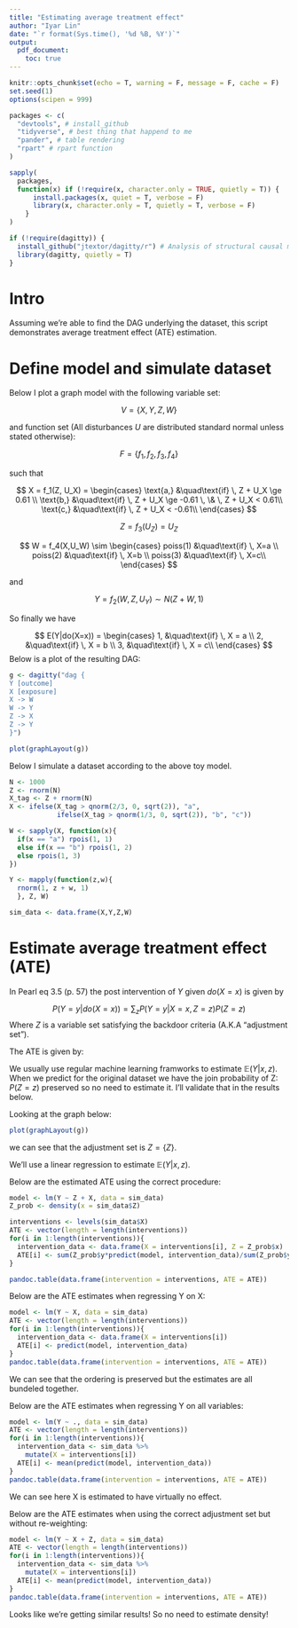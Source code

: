 ```yaml
---
title: "Estimating average treatment effect"
author: "Iyar Lin"
date: "`r format(Sys.time(), '%d %B, %Y')`"
output: 
  pdf_document:
    toc: true
---
```


```r
knitr::opts_chunk$set(echo = T, warning = F, message = F, cache = F)
set.seed(1)
options(scipen = 999)

packages <- c(
  "devtools", # install_github
  "tidyverse", # best thing that happend to me
  "pander", # table rendering
  "rpart" # rpart function
)

sapply(
  packages,
  function(x) if (!require(x, character.only = TRUE, quietly = T)) {
      install.packages(x, quiet = T, verbose = F)
      library(x, character.only = T, quietly = T, verbose = F)
    }
)

if (!require(dagitty)) {
  install_github("jtextor/dagitty/r") # Analysis of structural causal models
  library(dagitty, quietly = T)
}
```

# Intro  
Assuming we're able to find the DAG underlying the dataset, this script demonstrates average treatment effect (ATE) estimation.

# Define model and simulate dataset

Below I plot a graph model with the following variable set:

$$V = \{X, Y, Z, W\}$$

and function set (All disturbances $U$ are distributed standard normal unless stated otherwise):

$$F = \{f_1, f_2, f_3, f_4\}$$

such that 

$$  
X = f_1(Z, U_X) = 
     \begin{cases}
       \text{a,} &\quad\text{if} \, Z + U_X \ge 0.61 \\
       \text{b,} &\quad\text{if} \, Z + U_X \ge -0.61 \, \& \, Z + U_X < 0.61\\
       \text{c,} &\quad\text{if} \, Z + U_X < -0.61\\
     \end{cases}
$$

$$Z = f_3(U_Z) = U_Z$$

$$  
W = f_4(X,U_W) \sim 
     \begin{cases}
       poiss(1) &\quad\text{if} \, X=a \\
       poiss(2) &\quad\text{if} \, X=b \\
       poiss(3) &\quad\text{if} \, X=c\\
     \end{cases}
$$

and 

$$  
Y = f_2(W, Z, U_Y) \sim N(Z + W, 1)
$$

So finally we have 

$$
E(Y|do(X=x)) = 
     \begin{cases}
       1, &\quad\text{if} \, X = a \\
       2, &\quad\text{if} \, X = b \\
       3, &\quad\text{if} \, X = c\\
     \end{cases}
$$
Below is a plot of the resulting DAG:

```r
g <- dagitty("dag {
Y [outcome]
X [exposure]
X -> W
W -> Y
Z -> X
Z -> Y
}")

plot(graphLayout(g))
```

Below I simulate a dataset according to the above toy model.

```r
N <- 1000
Z <- rnorm(N)
X_tag <- Z + rnorm(N)
X <- ifelse(X_tag > qnorm(2/3, 0, sqrt(2)), "a", 
            ifelse(X_tag > qnorm(1/3, 0, sqrt(2)), "b", "c"))

W <- sapply(X, function(x){
  if(x == "a") rpois(1, 1) 
  else if(x == "b") rpois(1, 2)
  else rpois(1, 3)
})

Y <- mapply(function(z,w){ 
  rnorm(1, z + w, 1)
  }, Z, W)

sim_data <- data.frame(X,Y,Z,W)
```

# Estimate average treatment effect (ATE)

In Pearl eq 3.5 (p. 57) the post intervention of $Y$ given $do(X=x)$ is given by

$$P(Y=y|do(X=x))=\sum_zP(Y=y|X=x, Z=z)P(Z=z)$$
Where $Z$ is a variable set satisfying the backdoor criteria (A.K.A "adjustment set").

The ATE is given by:

\begin{equation}
  \begin{gathered}
\mathbb{E}(Y|do(X=x)) =\sum_y\sum_zyP(Y=y|X=x,Z=z)P(Z=z) = \\ \sum_zP(Z=z)\sum_yyP(Y=y|X=x,Z=z) = \sum_zP(Z=z)\mathbb{E}(Y|x,z)
  \end{gathered}
\end{equation}

We usually use regular machine learning framworks to estimate $\mathbb{E}(Y|x,z)$. When we predict for the original dataset we have the join probability of Z: $P(Z=z)$ preserved so no need to estimate it. I'll validate that in the results below.

Looking at the graph below: 

```r
plot(graphLayout(g))
```

we can see that the adjustment set is $Z=\{Z\}$.

We'll use a linear regression to estimate $\mathbb{E}(Y|x,z)$.

Below are the estimated ATE using the correct procedure:

```r
model <- lm(Y ~ Z + X, data = sim_data)
Z_prob <- density(x = sim_data$Z)

interventions <- levels(sim_data$X)
ATE <- vector(length = length(interventions))
for(i in 1:length(interventions)){
  intervention_data <- data.frame(X = interventions[i], Z = Z_prob$x)
  ATE[i] <- sum(Z_prob$y*predict(model, intervention_data)/sum(Z_prob$y))
}

pandoc.table(data.frame(intervention = interventions, ATE = ATE))
```

Below are the ATE estimates when regressing Y on X:

```r
model <- lm(Y ~ X, data = sim_data)
ATE <- vector(length = length(interventions))
for(i in 1:length(interventions)){
  intervention_data <- data.frame(X = interventions[i])
  ATE[i] <- predict(model, intervention_data)
}
pandoc.table(data.frame(intervention = interventions, ATE = ATE))
```

We can see that the ordering is preserved but the estimates are all bundeled together.

Below are the ATE estimates when regressing Y on all variables:

```r
model <- lm(Y ~ ., data = sim_data)
ATE <- vector(length = length(interventions))
for(i in 1:length(interventions)){
  intervention_data <- sim_data %>% 
    mutate(X = interventions[i])
  ATE[i] <- mean(predict(model, intervention_data))
}
pandoc.table(data.frame(intervention = interventions, ATE = ATE))
```

We can see here X is estimated to have virtually no effect.

Below are the ATE estimates when using the correct adjustment set but without re-weighting:

```r
model <- lm(Y ~ X + Z, data = sim_data)
ATE <- vector(length = length(interventions))
for(i in 1:length(interventions)){
  intervention_data <- sim_data %>% 
    mutate(X = interventions[i])
  ATE[i] <- mean(predict(model, intervention_data))
}
pandoc.table(data.frame(intervention = interventions, ATE = ATE))
```
Looks like we're getting similar results! So no need to estimate density!
